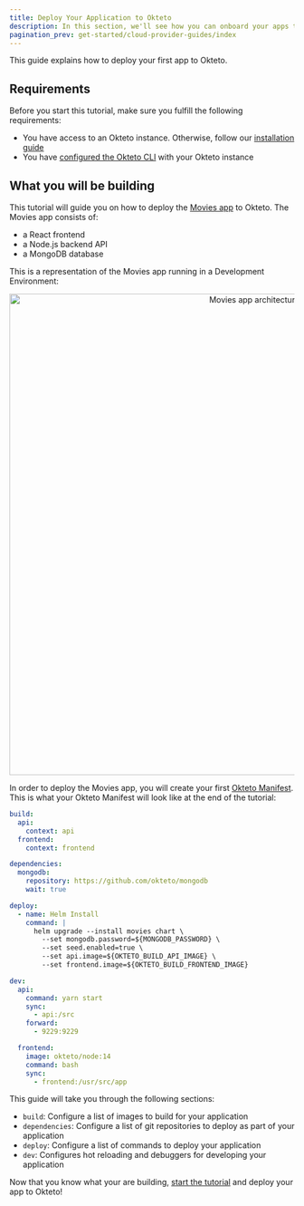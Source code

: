```yaml
---
title: Deploy Your Application to Okteto
description: In this section, we'll see how you can onboard your apps to Okteto
pagination_prev: get-started/cloud-provider-guides/index
---
```



This guide explains how to deploy your first app to Okteto.

## Requirements

Before you start this tutorial, make sure you fulfill the following requirements:

- You have access to an Okteto instance. Otherwise, follow our [installation guide](get-started/overview.mdx)
- You have [configured the Okteto CLI](get-started/install-okteto-cli.mdx) with your Okteto instance

## What you will be building

This tutorial will guide you on how to deploy the [Movies app](https://github.com/okteto/getting-started) to Okteto. The Movies app consists of:

- a React frontend
- a Node.js backend API
- a MongoDB database

This is a representation of the Movies app running in a Development Environment:

<p align="center">
  <Image
    src={require("@site/static/img/deploy-movies-app.png").default}
    alt="Movies app architecture"
    width="850"
  />
</p>

In order to deploy the Movies app, you will create your first [Okteto Manifest](manifest/overview-manifest.mdx).
This is what your Okteto Manifest will look like at the end of the tutorial:

```yaml
build:
  api:
    context: api
  frontend:
    context: frontend

dependencies:
  mongodb:
    repository: https://github.com/okteto/mongodb
    wait: true

deploy:
  - name: Helm Install
    command: |
      helm upgrade --install movies chart \
        --set mongodb.password=${MONGODB_PASSWORD} \
        --set seed.enabled=true \
        --set api.image=${OKTETO_BUILD_API_IMAGE} \
        --set frontend.image=${OKTETO_BUILD_FRONTEND_IMAGE}

dev:
  api:
    command: yarn start
    sync:
      - api:/src
    forward:
      - 9229:9229

  frontend:
    image: okteto/node:14
    command: bash
    sync:
      - frontend:/usr/src/app
```

This guide will take you through the following sections:

- `build`: Configure a list of images to build for your application
- `dependencies`: Configure a list of git repositories to deploy as part of your application
- `deploy`: Configure a list of commands to deploy your application
- `dev`: Configures hot reloading and debuggers for developing your application

Now that you know what your are building, [start the tutorial](deploy.mdx) and deploy your app to Okteto!
